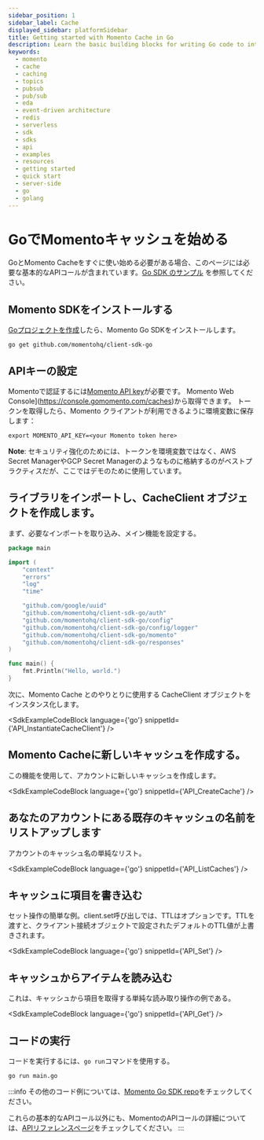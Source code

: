 ```yaml
---
sidebar_position: 1
sidebar_label: Cache
displayed_sidebar: platformSidebar
title: Getting started with Momento Cache in Go
description: Learn the basic building blocks for writing Go code to interact with Momento Cache.
keywords:
  - momento
  - cache
  - caching
  - topics
  - pubsub
  - pub/sub
  - eda
  - event-driven architecture
  - redis
  - serverless
  - sdk
  - sdks
  - api
  - examples
  - resources
  - getting started
  - quick start
  - server-side
  - go
  - golang
---
```



# GoでMomentoキャッシュを始める

GoとMomento Cacheをすぐに使い始める必要がある場合、このページには必要な基本的なAPIコールが含まれています。[Go SDK のサンプル](https://github.com/momentohq/client-sdk-go/tree/main/examples) を参照してください。

## Momento SDKをインストールする

[Goプロジェクトを作成](https://go.dev/doc/code#Command)したら、Momento Go SDKをインストールします。
```cli
go get github.com/momentohq/client-sdk-go
```

## APIキーの設定

Momentoで認証するには[Momento API key](/cache/develop/authentication/api-keys.md)が必要です。 Momento Web Console](https://console.gomomento.com/caches)から取得できます。
トークンを取得したら、Momento クライアントが利用できるように環境変数に保存します：

```
export MOMENTO_API_KEY=<your Momento token here>
```

**Note**: セキュリティ強化のためには、トークンを環境変数ではなく、AWS Secret ManagerやGCP Secret Managerのようなものに格納するのがベストプラクティスだが、ここではデモのために使用しています。

## ライブラリをインポートし、CacheClient オブジェクトを作成します。
まず、必要なインポートを取り込み、メイン機能を設定する。

```go
package main

import (
	"context"
	"errors"
	"log"
	"time"

	"github.com/google/uuid"
	"github.com/momentohq/client-sdk-go/auth"
	"github.com/momentohq/client-sdk-go/config"
	"github.com/momentohq/client-sdk-go/config/logger"
	"github.com/momentohq/client-sdk-go/momento"
	"github.com/momentohq/client-sdk-go/responses"
)

func main() {
    fmt.Println("Hello, world.")
}
```

次に、Momento Cache とのやりとりに使用する CacheClient オブジェクトをインスタンス化します。

<SdkExampleCodeBlock language={'go'} snippetId={'API_InstantiateCacheClient'} />

## Momento Cacheに新しいキャッシュを作成する。
この機能を使用して、アカウントに新しいキャッシュを作成します。

<SdkExampleCodeBlock language={'go'} snippetId={'API_CreateCache'} />

## あなたのアカウントにある既存のキャッシュの名前をリストアップします
アカウントのキャッシュ名の単純なリスト。

<SdkExampleCodeBlock language={'go'} snippetId={'API_ListCaches'} />

## キャッシュに項目を書き込む
セット操作の簡単な例。client.set呼び出しでは、TTLはオプションです。TTLを渡すと、クライアント接続オブジェクトで設定されたデフォルトのTTL値が上書きされます。

<SdkExampleCodeBlock language={'go'} snippetId={'API_Set'} />

## キャッシュからアイテムを読み込む
これは、キャッシュから項目を取得する単純な読み取り操作の例である。

<SdkExampleCodeBlock language={'go'} snippetId={'API_Get'} />

## コードの実行
コードを実行するには、`go run`コマンドを使用する。

```cli
go run main.go
```

:::info
その他のコード例については、[Momento Go SDK repo](https://github.com/momentohq/client-sdk-go/tree/main/examples)をチェックしてください。

これらの基本的なAPIコール以外にも、MomentoのAPIコールの詳細については、[APIリファレンスページ](/cache/develop/api-reference/index.mdx)をチェックしてください。
:::
